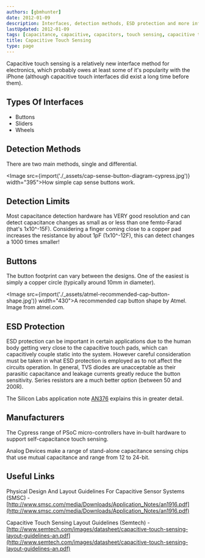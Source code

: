 ```yaml
---
authors: [gbmhunter]
date: 2012-01-09
description: Interfaces, detection methods, ESD protection and more info on capacitive touch sensing.
lastUpdated: 2012-01-09
tags: [capacitance, capacitive, capacitors, touch sensing, capacitive touch sensing, buttons, ESD protection]
title: Capacitive Touch Sensing
type: page
---
```


Capacitive touch sensing is a relatively new interface method for electronics, which probably owes at least some of it's popularity with the iPhone (although capacitive touch interfaces did exist a long time before them).

## Types Of Interfaces

* Buttons
* Sliders
* Wheels

## Detection Methods

There are two main methods, single and differential.

<Image src={import('./_assets/cap-sense-button-diagram-cypress.jpg')} width="395">How simple cap sense buttons work.</Image>

## Detection Limits

Most capacitance detection hardware has VERY good resolution and can detect capacitance changes as small as or less than one femto-Farad (that's 1x10^-15F). Considering a finger coming close to a copper pad increases the resistance by about 1pF (1x10^-12F), this can detect changes a 1000 times smaller!

## Buttons

The button footprint can vary between the designs. One of the easiest is simply a copper circle (typically around 10mm in diameter).

<Image src={import('./_assets/atmel-recommended-cap-button-shape.jpg')} width="430">A recommended cap button shape by Atmel. Image from atmel.com.</Image>

## ESD Protection

ESD protection can be important in certain applications due to the human body getting very close to the capacitive touch pads, which can capacitively couple static into the system. However careful consideration must be taken in what ESD protection is employed as to not affect the circuits operation. In general, TVS diodes are unacceptable as their parasitic capacitance and leakage currents greatly reduce the button sensitivity. Series resistors are a much better option (between 50 and 200R).

The Silicon Labs application note [AN376](http://www.silabs.com/Support%20Documents/TechnicalDocs/AN376.pdf) explains this in greater detail.

## Manufacturers

The Cypress range of PSoC micro-controllers have in-built hardware to support self-capacitance touch sensing.

Analog Devices make a range of stand-alone capacitance sensing chips that use mutual capacitance and range from 12 to 24-bit.

## Useful Links

Physical Design And Layout Guidelines For Capacitive Sensor Systems (SMSC) - [http://www.smsc.com/media/Downloads/Application_Notes/an1916.pdf](http://www.smsc.com/media/Downloads/Application_Notes/an1916.pdf)

Capacitive Touch Sensing Layout Guidelines (Semtech) - [http://www.semtech.com/images/datasheet/capacitive-touch-sensing-layout-guidelines-an.pdf](http://www.semtech.com/images/datasheet/capacitive-touch-sensing-layout-guidelines-an.pdf)
